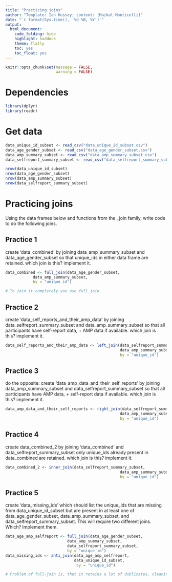 ```yaml
---
title: "Practicing joins"
author: "Template: Ian Hussey; content: [Maikol Monticelli]"
date: "`r format(Sys.time(), '%d %B, %Y')`"
output:
  html_document:
    code_folding: hide
    highlight: haddock
    theme: flatly
    toc: yes
    toc_float: yes
---
```


```r

knitr::opts_chunk$set(message = FALSE,
                      warning = FALSE)

```

# Dependencies

```r

library(dplyr)
library(readr)

```

# Get data

```r

data_unique_id_subset <- read_csv("data_unique_id_subset.csv")
data_age_gender_subset <- read_csv("data_age_gender_subset.csv")
data_amp_summary_subset <- read_csv("data_amp_summary_subset.csv")
data_selfreport_summary_subset <- read_csv("data_selfreport_summary_subset.csv")

nrow(data_unique_id_subset)
nrow(data_age_gender_subset)
nrow(data_amp_summary_subset)
nrow(data_selfreport_summary_subset)

```

# Practicing joins

Using the data frames below and functions from the _join family, write code to do the following joins.  

## Practice 1

create 'data_combined' by joining data_amp_summary_subset and data_age_gender_subset so that unique_ids in either data frame are retained. which join is this? implement it. 

```r

data_combined <- full_join(data_age_gender_subset,
            data_amp_summary_subset,
            by = "unique_id")

# To join it completely you use full_join

```

## Practice 2

create 'data_self_reports_and_their_amp_data' by joining data_selfreport_summary_subset and data_amp_summary_subset so that all participants have self-report data, + AMP data if available. which join is this? implement it. 

```r

data_self_reports_and_their_amp_data <- left_join(data_selfreport_summary_subset,
                                                  data_amp_summary_subset,
                                                  by = "unique_id")

```

## Practice 3

do the opposite: create 'data_amp_data_and_their_self_reports' by joining data_amp_summary_subset and data_selfreport_summary_subset so that all participants have AMP data, + self-report data if available. which join is this? implement it. 

```r

data_amp_data_and_their_self_reports <- right_join(data_selfreport_summary_subset,
                                                  data_amp_summary_subset,
                                                  by = "unique_id")

```

## Practice 4

create data_combined_2 by joining 'data_combined' and data_selfreport_summary_subset only unique_ids already present in data_combined are retained. which join is this? implement it. 

```r

data_combined_2 <- inner_join(data_selfreport_summary_subset,
                                                  data_amp_summary_subset,
                                                  by = "unique_id")

```

## Practice 5

create 'data_missing_ids' which should list the unique_ids that are missing from data_unique_id_subset but are present in at least one of data_age_gender_subset, data_amp_summary_subset, and data_selfreport_summary_subset. This will require two different joins. Which? Implement them.

```r
data_age_amp_selfreport <- full_join(data_age_gender_subset,
                           data_amp_summary_subset,
                           data_selfreport_summary_subset,
                           by = "unique_id")
data_missing_ids <- anti_join(data_age_amp_selfreport,
                              data_unique_id_subset,
                               by = "unique_id")

# Problem of full-join is, that it retains a lot of dublicates, cleaning them out is sometimes a struggle, especially finding out wich are the correct values if they change

```



